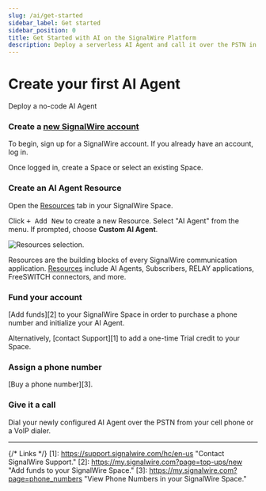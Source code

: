 ```yaml
---
slug: /ai/get-started
sidebar_label: Get started
sidebar_position: 0
title: Get Started with AI on the SignalWire Platform
description: Deploy a serverless AI Agent and call it over the PSTN in under 5 minutes - for free
---
```



# Create your first AI Agent

<Subtitle>Deploy a no-code AI Agent</Subtitle>

<Steps>

### Create a <a href="https://id.signalwire.com/onboarding" target="_blank">new SignalWire account</a>

To begin, sign up for a SignalWire account. If you already have an account, log in.

Once logged in, create a Space or select an existing Space.

### Create an AI Agent Resource

Open the <a href="https://my.signalwire.com?page=resources" target="_blank">Resources</a> tab in your SignalWire Space.

Click <kbd>+ Add New</kbd> to create a new Resource. 
Select "AI Agent" from the menu.
If prompted, choose **Custom AI Agent**.

![Resources selection.](/docs/_common/img/dashboard/resources/add-new-resource.webp)

<Admonition type="info" title="What's a Resource?">Resources are the building blocks of every SignalWire communication application. <a href="/platform/call-fabric/managing-your-signalwire-resources#resource-types">Resources</a> include AI Agents, Subscribers, RELAY applications, FreeSWITCH connectors, and more.</Admonition>

### Fund your account

[Add funds][2] to your SignalWire Space in order to purchase a phone number and initialize your AI Agent.

Alternatively, [contact Support][1] to add a one-time Trial credit to your Space.

### Assign a phone number

[Buy a phone number][3].

### Give it a call

Dial your newly configured AI Agent over the PSTN from your cell phone or a VoIP dialer.

</Steps>

---

<DocCardList />

{/* Links */}
[1]: https://support.signalwire.com/hc/en-us "Contact SignalWire Support."
[2]: https://my.signalwire.com?page=top-ups/new "Add funds to your SignalWire Space."
[3]: https://my.signalwire.com?page=phone_numbers "View Phone Numbers in your SignalWire Space."